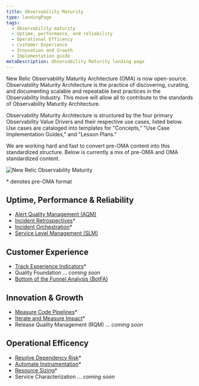 ```yaml
---
title: Observability Maturity
type: landingPage
tags:
  - Observability maturity
  - Uptime, performance, and reliability
  - Operational Efficency
  - Customer Experience
  - Innovation and Growth
  - Implementation guide
metaDescription: Observability Maturity landing page
---
```


<LandingPageHero>

 <HeroContent>
   New Relic Observability Maturity Architecture (OMA) is now open-source. Observability Maturity Architecture is the practice of discovering, curating, and documenting scalable and repeatable best practices in the Observability Industry. This move will allow all to contribute to the standards of Observability Maturity Architecture.

   Observability Maturity Architecture is structured by the four primary Observability Value Drivers and their respective use cases, listed below. Use cases are cataloged into templates for "Concepts," "Use Case Implementation Guides," and "Lesson Plans."

   We are working hard and fast to convert pre-OMA content into this standardized structure. Below is currently a mix of pre-OMA and OMA standardized content.
   </HeroContent>

 ![New Relic Observability Maturity](./images/oma-v-drivers.png "New Relic Observability Maturity")
</LandingPageHero>

\* denotes pre-OMA format

## Uptime, Performance & Reliability

- [Alert Quality Management (AQM)](/docs/new-relic-solutions/observability-maturity/uptime-performance-reliability/aqm-implementation-guide/)
- [Incident Retrospectives](/docs/new-relic-solutions/new-relic-solutions/measure-devops-success/incident-learning-retrospectives/)\*
- [Incident Orchestration](/docs/new-relic-solutions/new-relic-solutions/measure-devops-success/incident-orchestration-align-teams-tools-processes/)\*
- [Service Level Management (SLM)](/docs/new-relic-solutions/observability-maturity/uptime-performance-reliability/slm-implementation-guide/)

## Customer Experience

- [Track Experience Indicators](/docs/new-relic-solutions/new-relic-solutions/measure-devops-success/customer-experience-improvement-track-experience-indicators/)\*
- Quality Foundation ... _coming soon_
- [Bottom of the Funnel Analysis (BotFA)](/docs/new-relic-solutions/observability-maturity/customer-experience/bofta-implementation-guide)

## Innovation & Growth

- [Measure Code Pipelines](/docs/new-relic-solutions/new-relic-solutions/measure-devops-success/measure-code-pipelines/)\*
- [Iterate and Measure Impact](/docs/new-relic-solutions/new-relic-solutions/measure-devops-success/iterate-measure-impact-track-metrics-after-deployments/)\*
- Release Quality Management (RQM) ... _coming soon_

## Operational Efficency

- [Resolve Dependency Risk](/docs/new-relic-solutions/new-relic-solutions/measure-devops-success/resolve-dependency-risk-identify-analyze-potential-issues/)\*
- [Automate Instrumentation](docs/new-relic-solutions/new-relic-solutions/measure-devops-success/automate-instrumentation/)\*
- [Resource Sizing](/docs/new-relic-solutions/new-relic-solutions/measure-devops-success/infrastructure-resource-sizing-analyze-operation-metrics/)\*
- Service Characterization ... _coming soon_
